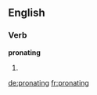 ==English==

===Verb===
'''pronating'''

# {{present participle of|[[pronate]]}}

[[de:pronating]]
[[fr:pronating]]